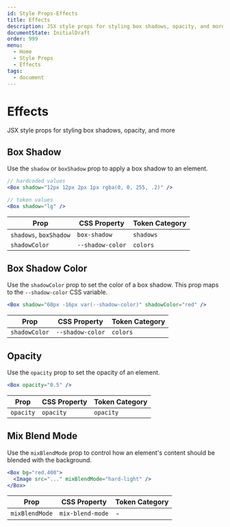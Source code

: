 ```yaml
---
id: Style Props-Effects
title: Effects
description: JSX style props for styling box shadows, opacity, and more
documentState: InitialDraft
order: 999
menu:
  - Home
  - Style Props
  - Effects
tags:
  - document
---
```


# Effects

JSX style props for styling box shadows, opacity, and more

## Box Shadow

Use the `shadow` or `boxShadow` prop to apply a box shadow to an element.

```jsx
// hardcoded values
<Box shadow="12px 12px 2px 1px rgba(0, 0, 255, .2)" />

// token values
<Box shadow="lg" />
```

| Prop                   | CSS Property     | Token Category |
| ---------------------- | ---------------- | -------------- |
| `shadows`, `boxShadow` | `box-shadow`     | `shadows`      |
| `shadowColor`          | `--shadow-color` | `colors`       |

## Box Shadow Color

Use the `shadowColor` prop to set the color of a box shadow. This prop maps to
the `--shadow-color` CSS variable.

```jsx
<Box shadow="60px -16px var(--shadow-color)" shadowColor="red" />
```

| Prop          | CSS Property     | Token Category |
| ------------- | ---------------- | -------------- |
| `shadowColor` | `--shadow-color` | `colors`       |

## Opacity

Use the `opacity` prop to set the opacity of an element.

```jsx
<Box opacity="0.5" />
```

| Prop      | CSS Property | Token Category |
| --------- | ------------ | -------------- |
| `opacity` | `opacity`    | `opacity`      |

## Mix Blend Mode

Use the `mixBlendMode` prop to control how an element's content should be
blended with the background.

```jsx
<Box bg="red.400">
  <Image src="..." mixBlendMode="hard-light" />
</Box>
```

| Prop           | CSS Property     | Token Category |
| -------------- | ---------------- | -------------- |
| `mixBlendMode` | `mix-blend-mode` | -              |
